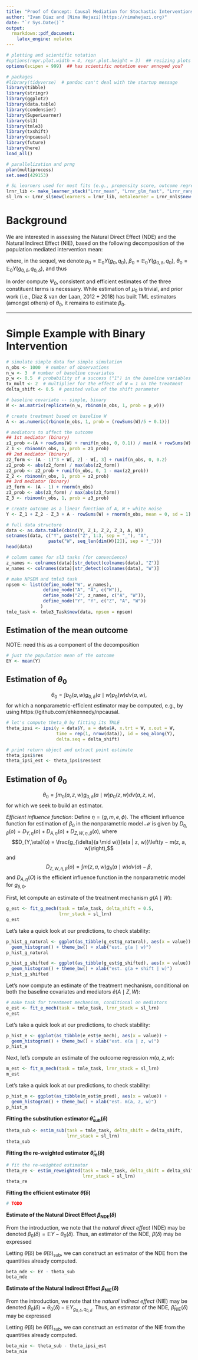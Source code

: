 ```yaml
---
title: "Proof of Concept: Causal Mediation for Stochastic Interventions"
author: "Ivan Diaz and [Nima Hejazi](https://nimahejazi.org)"
date: "`r Sys.Date()`"
output:
  rmarkdown::pdf_document:
    latex_engine: xelatex
---
```


```r
# plotting and scientific notation
#options(repr.plot.width = 4, repr.plot.height = 3)  ## resizing plots
options(scipen = 999)  ## has scientific notation ever annoyed you?

# packages
#library(tidyverse)  # pandoc can't deal with the startup message
library(tibble)
library(stringr)
library(ggplot2)
library(data.table)
library(condensier)
library(SuperLearner)
library(sl3)
library(tmle3)
library(txshift)
library(npcausal)
library(future)
library(here)
load_all()

# parallelization and prng
plan(multiprocess)
set.seed(429153)
```

```r
# SL learners used for most fits (e.g., propensity score, outcome regression)
lrnr_lib <- make_learner_stack("Lrnr_mean", "Lrnr_glm_fast", "Lrnr_ranger")
sl_lrn <- Lrnr_sl$new(learners = lrnr_lib, metalearner = Lrnr_nnls$new())
```

# Background

We are interested in assessing the Natural Direct Effect (NDE) and the Natural
Indirect Effect (NIE), based on the following decomposition of the population
mediated intervention mean:

\begin{equation*}
  \Psi_0 = \mathbb{E}_0{Y(g_0,q_0)} − \mathbb{E}_0{Y(g_{0,\delta},q_0)} +
  \mathbb{E}_0{Y(g_{0,\delta},q_0)} +
  \mathbb{E}_0{Y(g_{0,\delta} ,q_{0,\delta})},
\end{equation*}
where, in the sequel, we denote $\mu_0 = \mathbb{E}_0{Y(g_0,q_0)}$,
$\beta_0 = \mathbb{E}_0{Y(g_{0,\delta},q_0)}$,
$\theta_0 = \mathbb{E}_0{Y(g_{0,\delta} ,q_{0,\delta})}$, and thus
\begin{equation}\label{eqn:decomp}
\Psi_0 = \mu_0 − \beta_0 + \beta_0 + \theta_0.
\end{equation}

In order compute $\Psi_0$, consistent and efficient estimates of the three
constituent terms is necessary. While estimation of $\mu_0$ is trivial, and
prior work (i.e., Diaz & van der Laan, 2012 + 2018) has built TML estimators
(amongst others) of $\theta_0$, it remains to estimate $\beta_0$.

---

# Simple Example with Binary Intervention


```r
# simulate simple data for simple simulation
n_obs <- 1000  # number of observations
n_w <- 3  # number of baseline covariates
p_w <- 0.5  # probability of a success ("1") in the baseline variables
tx_mult <- 2  # multiplier for the effect of W = 1 on the treatment
delta_shift <- 0.5  # posited value of the shift parameter

# baseline covariate -- simple, binary
W <- as.matrix(replicate(n_w, rbinom(n_obs, 1, prob = p_w)))

# create treatment based on baseline W
A <- as.numeric(rbinom(n_obs, 1, prob = (rowSums(W)/5 + 0.1)))

# mediators to affect the outcome
## 1st mediator (binary)
z1_prob <-(A + rowSums(W) + runif(n_obs, 0, 0.1)) / max(A + rowSums(W) + 0.1)
Z_1 <- rbinom(n_obs, 1, prob = z1_prob)
## 2nd mediator (binary)
z2_form <- (A - 1)^3 + W[, 2] - W[, 3] + runif(n_obs, 0, 0.2)
z2_prob <- abs(z2_form) / max(abs(z2_form))
z2_prob <- z2_prob + runif(n_obs, 0, 1 - max(z2_prob))
Z_2 <- rbinom(n_obs, 1, prob = z2_prob)
## 3rd mediator (binary)
z3_form <- (A - 1) + rnorm(n_obs)
z3_prob <- abs(z3_form) / max(abs(z3_form))
Z_3 <- rbinom(n_obs, 1, prob = z3_prob)

# create outcome as a linear function of A, W + white noise
Y <- Z_1 + Z_2 - Z_3 + A - rowSums(W) + rnorm(n_obs, mean = 0, sd = 1)
```

```r
# full data structure
data <- as.data.table(cbind(Y, Z_1, Z_2, Z_3, A, W))
setnames(data, c("Y", paste("Z", 1:3, sep = "_"), "A",
                paste("W", seq_len(dim(W)[2]), sep = "_")))
head(data)

# column names for sl3 tasks (for convenience)
z_names <- colnames(data)[str_detect(colnames(data), "Z")]
w_names <- colnames(data)[str_detect(colnames(data), "W")]

# make NPSEM and tmle3 task
npsem <- list(define_node("W", w_names),
              define_node("A", "A", c("W")),
              define_node("Z", z_names, c("A", "W")),
              define_node("Y", "Y", c("Z", "A", "W"))
             )
tmle_task <- tmle3_Task$new(data, npsem = npsem)
```


## Estimation of the mean outcome

NOTE: need this as a component of the decomposition

```r
# just the population mean of the outcome
EY <- mean(Y)
```


## Estimation of $\theta_0$

$$\theta_0 = \int b_0(a, w) g_{0,\delta}(a \mid w) p_0(w) d\nu(a, w),$$
for which a nonparametric-efficient estimator may be computed, e.g., by using
https://github.com/ehkennedy/npcausal.

```r
# let's compute theta_0 by fitting its TMLE
theta_ipsi <- ipsi(y = data$Y, a = data$A, x.trt = W, x.out = W,
                   time = rep(1, nrow(data)), id = seq_along(Y),
                   delta.seq = delta_shift)

# print return object and extract point estimate
theta_ipsi$res
theta_ipsi_est <- theta_ipsi$res$est
```


## Estimation of $\theta_0$

$$\theta_0 = \int m_0(a, z, w) g_{0,\delta}(a \mid w) p_0(z, w) d\nu(a, z,
w),$$ for which we seek to build an estimator.

_Efficient influence function_: Define $\eta = (g, m, e, \phi)$. The efficient
influence function for estimation of $\beta_0$ in the nonparametric model
$\mathcal{M}$ is given by
$D_{\eta,\beta}(o) = D_{Y,\eta}(o) + D_{A,\eta}(o) + D_{Z,W,\eta,\beta}(o)$,
where
$$D_{Y,\eta}(o) = \frac{g_{\delta}(a \mid w)}{e(a | z, w)}\left(y −
m(z, a, w)\right),$$ and
$$D_{Z,W,\eta,\beta}(o) = \int m(z, a, w) g_{\delta}(a \mid w)d\nu(a) −
\beta,$$ and $D_{A,\eta}(O)$ is the efficient influence function in the
nonparametric model for $g_{\delta,0}$.

First, let compute an estimate of the treatment mechanism $g(A \mid W)$:

```r
g_est <- fit_g_mech(task = tmle_task, delta_shift = 0.5,
                    lrnr_stack = sl_lrn)
g_est
```

Let's take a quick look at our predictions, to check stability:

```r
p_hist_g_natural <- ggplot(as_tibble(g_est$g_natural), aes(x = value)) +
  geom_histogram() + theme_bw() + xlab("est. g(a | w)")
p_hist_g_natural

p_hist_g_shifted <- ggplot(as_tibble(g_est$g_shifted), aes(x = value)) +
  geom_histogram() + theme_bw() + xlab("est. g(a + shift | w)")
p_hist_g_shifted
```

Let's now compute an estimate of the treatment mechanism, conditional on both
the baseline covariates and mediators $\hat{e}(A \mid Z, W)$:

```r
# make task for treatment mechanism, conditional on mediators
e_est <- fit_e_mech(task = tmle_task, lrnr_stack = sl_lrn)
e_est
```

Let's take a quick look at our predictions, to check stability:

```r
p_hist_e <- ggplot(as_tibble(e_est$e_mech), aes(x = value)) +
  geom_histogram() + theme_bw() + xlab("est. e(a | z, w)")
p_hist_e
```

Next, let's compute an estimate of the outcome regression $m(a, z, w)$:

```r
m_est <- fit_m_mech(task = tmle_task, lrnr_stack = sl_lrn)
m_est
```

Let's take a quick look at our predictions, to check stability:

```r
p_hist_m <- ggplot(as_tibble(m_est$m_pred), aes(x = value)) +
  geom_histogram() + theme_bw() + xlab("est. m(a, z, w)")
p_hist_m
```

**Fitting the substitution estimator $\hat{\theta}_{\text{sub}}(\delta)$**

\begin{equation*}
  \hat{\theta}_{\text{sub}}(\delta) = \int \frac{1}{n} \sum_{i = 1}^n
    \hat{m}(a, Z_i, W_i) \hat{g}_{\delta}(a \mid W_i) d\kappa(a)
\end{equation*}

```r
theta_sub <- estim_sub(task = tmle_task, delta_shift = delta_shift,
                       lrnr_stack = sl_lrn)
theta_sub
```


**Fitting the re-weighted estimator $\hat{\theta}_{\text{re}}(\delta)$**

\begin{equation*}
  \hat{\theta}_{\text{re}}(\delta) = \frac{1}{n} \sum_{i = 1}^n
  \frac{\hat{g}_{\delta}(A_i \mid W_i)}{\hat{e}(A_i \mid Z_i, W_i)} Y_i
\end{equation*}

```r
# fit the re-weighted estimator
theta_re <- estim_reweighted(task = tmle_task, delta_shift = delta_shift,
                             lrnr_stack = sl_lrn)
theta_re
```

**Fitting the efficient estimator $\hat{\theta}(\delta)$**

\begin{equation*}
  \hat{\theta}(\delta) = \frac{1}{n} \sum_{i = 1}^n D_{\hat{\eta}_{j(i)},
  \delta}(O_i) = \frac{1}{n} \sum_{i = 1}^n \left\{ D^Y_{\hat{\eta}_{j(i)},
  \delta}(O_i) + D^A_{\hat{\eta}_{j(i)}, \delta}(O_i) +
  D^{Z,W}_{\hat{\eta}_{j(i)}, \delta}(O_i) \right\}
\end{equation*}

```r
# TODO
```

**Estimate of the Natural Direct Effect $\beta_{\text{NDE}}(\delta)$**

From the introduction, we note that the _natural direct effect_ (NDE) may be
denoted $\beta_0(\delta) = \mathbb{E}Y - \theta_0(\delta)$. Thus, an estimator
of the NDE, $\hat{\beta}(\delta)$ may be expressed

\begin{equation*}
  \hat{\beta}_{\text{NDE}}({\delta}) = \frac{1}{n} \sum_{i = 1}^n Y_i -
  \hat{\theta}(\delta).
\end{equation*}
Letting $\hat{\theta}(\delta)$ be $\hat{\theta}(\delta)_{\text{sub}}$, we can
construct an estimator of the NDE from the quantities already computed.

```r
beta_nde <- EY - theta_sub
beta_nde
```

**Estimate of the Natural Indirect Effect $\beta_{\text{NIE}}(\delta)$**

From the introduction, we note that the _natural indirect effect_ (NIE) may be
denoted $\beta_0(\delta) = \theta_0(\delta) - \mathbb{E}Y_{g_{0, \delta}, q_{0,
\delta}}$. Thus, an estimator of the NDE, $\hat{\beta}_{\text{NIE}}(\delta)$
may be expressed

\begin{equation*}
  \hat{\beta}_{\text{NIE}}({\delta}) = \hat{\theta}(\delta) -
  \hat{\theta}_{\text{IPSI}}(\delta).
\end{equation*}
Letting $\hat{\theta}(\delta)$ be $\hat{\theta}(\delta)_{\text{sub}}$, we can
construct an estimator of the NIE from the quantities already computed.

```r
beta_nie <- theta_sub - theta_ipsi_est
beta_nie
```

